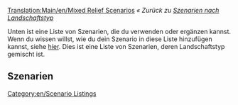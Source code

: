 [[Translation:Main/en/Mixed Relief Scenarios]]
''« Zurück zu [[Main/de/Szenarien nach Landschaftstyp|Szenarien nach Landschaftstyp]]''

[[Category:en/Scenario Listings]]

Unten ist eine Liste von Szenarien, die du verwenden oder ergänzen kannst. Wenn du wissen willst, wie du dein Szenario in diese Liste hinzufügen kannst, siehe [[Main/en/List of player-made scenarios|hier]]. Dies ist eine Liste von Szenarien, deren Landschaftstyp gemischt ist.

==Szenarien==
